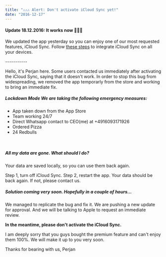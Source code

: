 ```yaml
---
title: "⚠️⚠️⚠️ Alert: Don't activate iCloud Sync yet!"
date: "2016-12-17"
---
```


#### Update 18.12.2016: It works now 🎉🎉🎉

We updated the app yesterday so you can enjoy one of our most requested features, iCloud Sync. Follow [these steps](http://moneycoach.duuro.com/best-way-to-activate-icloud-sync/) to integrate iCloud Sync on all your devices.

\-----------

Hello, it's Perjan here. Some users contacted us immediately after activating the iCloud Sync, saying that it doesn't work. In order to stop this bug from widespreading, we removed the app temporarly from the store and working to bring an immediate fix.

##### Lockdown Mode We are taking the following emergency measures:

- App taken down from the App Store
- Team working 24/7
- Direct Whatsapp contact to CEO(me) at +4916093171926
- Ordered Pizza
- 24 Redbulls

 

##### All my data are gone. What should I do?

Your data are saved locally, so you can use them back again.

Step 1, turn off iCloud Sync. Step 2, restart the app. Your data should be back again. If not, please contact us.

##### Solution coming very soon. Hopefully in a couple of hours...

We managed to replicate the bug and fix it. We are pushing a new update for approval. And we will be talking to Apple to request an immediate review.

**In the meantime, please don't activate the iCloud Sync.**

I am deeply sorry that you guys bought the premium feature and can't enjoy them 100%. We will make it up to you very soon.

Thanks for bearing with us, Perjan
